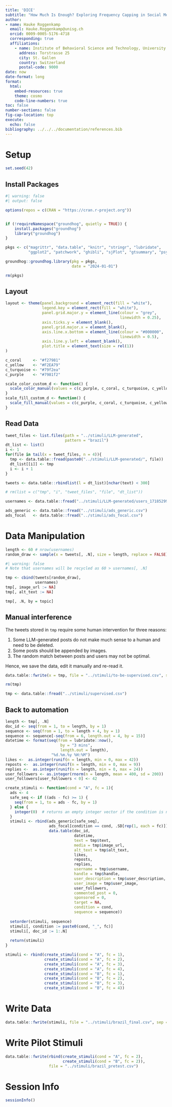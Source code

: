 ```yaml
---
title: 'DICE'
subtitle: "How Much Is Enough? Exploring Frequency Capping in Social Media Advertising"
author:
- name: Hauke Roggenkamp
  email: Hauke.Roggenkamp@unisg.ch
  orcid: 0009-0005-5176-4718
  corresponding: true
  affiliations:
    - name: Institute of Behavioral Science and Technology, University of St. Gallen
      address: Torstrasse 25
      city: St. Gallen
      country: Switzerland
      postal-code: 9000
date: now
date-format: long
format: 
  html:
    embed-resources: true
    theme: cosmo
    code-line-numbers: true
toc: false
number-sections: false
fig-cap-location: top
execute:
  echo: false
bibliography: ../../../documentation/references.bib
---
```



# Setup

```r
set.seed(42)
```


## Install Packages

```r
#| warning: false
#| output: false

options(repos = c(CRAN = "https://cran.r-project.org")) 


if (!requireNamespace("groundhog", quietly = TRUE)) {
    install.packages("groundhog")
    library("groundhog")
}

pkgs <- c("magrittr", "data.table", "knitr", "stringr", "lubridate", 
          "ggplot2", "patchwork", "ghibli", "sjPlot", "gtsummary", "psych", "effectsize")

groundhog::groundhog.library(pkg = pkgs,
                             date = "2024-01-01")

rm(pkgs)
```


## Layout

```r
layout <- theme(panel.background = element_rect(fill = "white"),
                legend.key = element_rect(fill = "white"),
                panel.grid.major.y = element_line(colour = "grey", 
                                                  linewidth = 0.25),
                axis.ticks.y = element_blank(),
                panel.grid.major.x = element_blank(),
                axis.line.x.bottom = element_line(colour = "#000000", 
                                                  linewidth = 0.5),
                axis.line.y.left = element_blank(),
                plot.title = element_text(size = rel(1))
)
```

```r

c_coral     <- "#f27981"
c_yellow    <- "#F2EA79"
c_turquoise <- "#79f2ea"
c_purple    <- "#7981f2"

scale_color_custom_d <- function() {
  scale_color_manual(values = c(c_purple, c_coral, c_turquoise, c_yellow))
}
scale_fill_custom_d <- function() {
  scale_fill_manual(values = c(c_purple, c_coral, c_turquoise, c_yellow))
}
```

## Read Data

```r
tweet_files <- list.files(path = "../stimuli/LLM-generated",
                          pattern = "brazil")
dt_list <- list()
i <- 1
for(file in tail(x = tweet_files, n = 4)){
  tmp <- data.table::fread(paste0("../stimuli/LLM-generated/", file))
  dt_list[[i]] <- tmp
  i <- i + 1
}

tweets <- data.table::rbindlist(l = dt_list)[nchar(text) < 300]

# rm(list = c("tmp", "i", "tweet_files", "file", "dt_list"))
```

```r
usernames <- data.table::fread("../stimuli/LLM-generated/users_1718529967.csv")
```

```r
ads_generic <- data.table::fread("../stimuli/ads_generic.csv")
ads_focal   <- data.table::fread("../stimuli/ads_focal.csv")
```

# Data Manipulation

```r
length <- 60 # nrow(usernames)
random_draw <- sample(x = tweets[, .N], size = length, replace = FALSE)
```


```r
#| warning: false
# Note that usernames will be recycled as 60 > usernames[, .N]

tmp <- cbind(tweets[random_draw],
             usernames)
tmp[, image_url := NA]
tmp[, alt_text := NA]

tmp[, .N, by = topic]
```

## Manual interference

The tweets stored in `tmp` require some human intervention for three reasons:

1. Some LLM-generated posts do not make much sense to a human and need to be deleted.
2. Some posts should be appended by images.
3. The random match between posts and users may not be optimal.

Hence, we save the data, edit it manually and re-read it.

```r
data.table::fwrite(x = tmp, file = "../stimuli/to-be-supervised.csv", sep = ";")

rm(tmp)
```

```r
tmp <- data.table::fread("../stimuli/supervised.csv")
```


## Back to automation

```r
length <- tmp[, .N]
doc_id <- seq(from = 1, to = length, by = 1)
sequence <- seq(from = 1, to = length + 4, by = 1)
sequence <- sequence[-seq(from = 6, length.out = 4, by = 15)]
datetime <- format(seq(from = lubridate::now(), 
                        by = "3 mins",
                        length.out = length),
                    "%d.%m.%y %H:%M")
likes <-  as.integer(runif(n = length, min = 0, max = 42))
reposts <-  as.integer(runif(n = length, min = 0, max = 9))
replies <-  as.integer(runif(n = length, min = 0, max = 24))
user_followers <- as.integer(rnorm(n = length, mean = 400, sd = 200))
user_followers[user_followers < 0] <- 42
```

```r
create_stimuli <- function(cond = "A", fc = 1){
  ads <- 4
  safe_seq <- if ((ads - fc) >= 1) {
    seq(from = 1, to = ads - fc, by = 1)
  } else {
    integer(0)  # returns an empty integer vector if the condition is not met
  }
  stimuli <- rbind(ads_generic[safe_seq],
                   ads_focal[condition == cond, .SD[rep(1, each = fc)]],
                   data.table(doc_id,
                              datetime,
                              text = tmp$text,
                              media = tmp$image_url,
                              alt_text = tmp$alt_text,
                              likes,
                              reposts,
                              replies,
                              username = tmp$username,
                              handle = tmp$handle,
                              user_description = tmp$user_description,
                              user_image = tmp$user_image,
                              user_followers,
                              commented_post = 0,
                              sponsored = 0,
                              target = NA,
                              condition = cond,
                              sequence = sequence))
  
  setorder(stimuli, sequence)
  stimuli[, condition := paste0(cond, "_", fc)]
  stimuli[, doc_id := 1:.N]
  
  return(stimuli)
}

stimuli <- rbind(create_stimuli(cond = "A", fc = 1),
                 create_stimuli(cond = "A", fc = 2),
                 create_stimuli(cond = "A", fc = 3),
                 create_stimuli(cond = "A", fc = 4),
                 create_stimuli(cond = "B", fc = 1),
                 create_stimuli(cond = "B", fc = 2),
                 create_stimuli(cond = "B", fc = 3),
                 create_stimuli(cond = "B", fc = 4))

```


# Write Data

```r
data.table::fwrite(stimuli, file = "../stimuli/brazil_final.csv", sep = ";")
```

# Write Pilot Stimuli

```r
data.table::fwrite(rbind(create_stimuli(cond = "A", fc = 2),
                         create_stimuli(cond = "B", fc = 2)),
                   file = "../stimuli/brazil_pretest.csv")
```


# Session Info

```r
sessionInfo()
```

